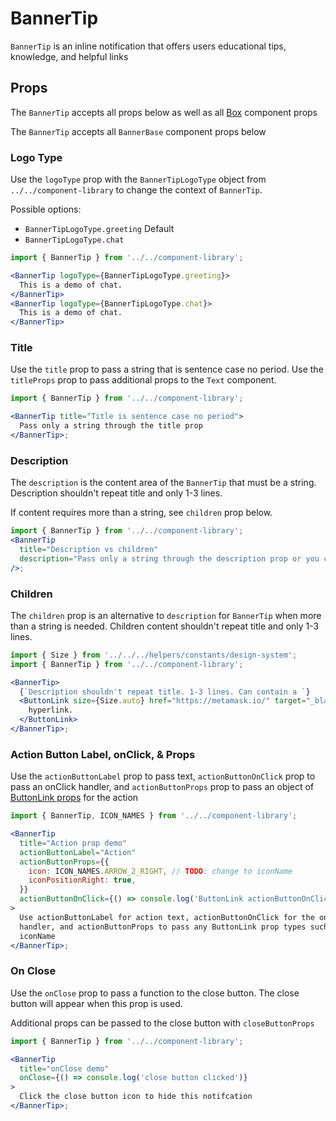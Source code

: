 
# BannerTip

`BannerTip` is an inline notification that offers users educational tips, knowledge, and helpful links

<Canvas>
  <Story id="components-componentlibrary-bannertip--default-story" />
</Canvas>

## Props

The `BannerTip` accepts all props below as well as all [Box](/docs/components-ui-box--default-story#props) component props

<ArgsTable of={BannerTip} />

The `BannerTip` accepts all `BannerBase` component props below

<ArgsTable of={BannerBase} />

### Logo Type

Use the `logoType` prop with the `BannerTipLogoType` object from `../../component-library` to change the context of `BannerTip`.

Possible options:

- `BannerTipLogoType.greeting` Default
- `BannerTipLogoType.chat`

<Canvas>
  <Story id="components-componentlibrary-bannertip--logo-type" />
</Canvas>

```jsx
import { BannerTip } from '../../component-library';

<BannerTip logoType={BannerTipLogoType.greeting}>
  This is a demo of chat.
</BannerTip>
<BannerTip logoType={BannerTipLogoType.chat}>
  This is a demo of chat.
</BannerTip>
```

### Title

Use the `title` prop to pass a string that is sentence case no period. Use the `titleProps` prop to pass additional props to the `Text` component.

<Canvas>
  <Story id="components-componentlibrary-bannertip--title" />
</Canvas>

```jsx
import { BannerTip } from '../../component-library';

<BannerTip title="Title is sentence case no period">
  Pass only a string through the title prop
</BannerTip>;
```

### Description

The `description` is the content area of the `BannerTip` that must be a string. Description shouldn't repeat title and only 1-3 lines.

If content requires more than a string, see `children` prop below.

<Canvas>
  <Story id="components-componentlibrary-bannertip--description" />
</Canvas>

```jsx
import { BannerTip } from '../../component-library';
<BannerTip
  title="Description vs children"
  description="Pass only a string through the description prop or you can use children if the contents require more"
/>;
```

### Children

The `children` prop is an alternative to `description` for `BannerTip` when more than a string is needed. Children content shouldn't repeat title and only 1-3 lines.

<Canvas>
  <Story id="components-componentlibrary-bannertip--children" />
</Canvas>

```jsx
import { Size } from '../../../helpers/constants/design-system';
import { BannerTip } from '../../component-library';

<BannerTip>
  {`Description shouldn't repeat title. 1-3 lines. Can contain a `}
  <ButtonLink size={Size.auto} href="https://metamask.io/" target="_blank">
    hyperlink.
  </ButtonLink>
</BannerTip>;
```

### Action Button Label, onClick, & Props

Use the `actionButtonLabel` prop to pass text, `actionButtonOnClick` prop to pass an onClick handler, and `actionButtonProps` prop to pass an object of [ButtonLink props](/docs/components-componentlibrary-buttonlink--default-story) for the action

<Canvas>
  <Story id="components-componentlibrary-bannertip--action-button" />
</Canvas>

```jsx
import { BannerTip, ICON_NAMES } from '../../component-library';

<BannerTip
  title="Action prop demo"
  actionButtonLabel="Action"
  actionButtonProps={{
    icon: ICON_NAMES.ARROW_2_RIGHT, // TODO: change to iconName
    iconPositionRight: true,
  }}
  actionButtonOnClick={() => console.log('ButtonLink actionButtonOnClick demo')}
>
  Use actionButtonLabel for action text, actionButtonOnClick for the onClick
  handler, and actionButtonProps to pass any ButtonLink prop types such as
  iconName
</BannerTip>;
```

### On Close

Use the `onClose` prop to pass a function to the close button. The close button will appear when this prop is used.

Additional props can be passed to the close button with `closeButtonProps`

<Canvas>
  <Story id="components-componentlibrary-bannertip--on-close" />
</Canvas>

```jsx
import { BannerTip } from '../../component-library';

<BannerTip
  title="onClose demo"
  onClose={() => console.log('close button clicked')}
>
  Click the close button icon to hide this notifcation
</BannerTip>;
```
